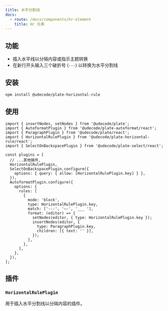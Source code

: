 ```yaml
---
title: 水平分割线
docs:
  - route: /docs/components/hr-element
    title: Hr 元素
---
```


<ComponentPreview name="horizontal-rule-demo" />

<PackageInfo>

## 功能

- 插入水平线以分隔内容或指示主题转换
- 在新行开头输入三个破折号 (`---`) 以转换为水平分割线

</PackageInfo>

## 安装

```bash
npm install @udecode/plate-horizontal-rule
```

## 使用

```tsx
import { insertNodes, setNodes } from '@udecode/plate';
import { AutoformatPlugin } from '@udecode/plate-autoformat/react';
import { ParagraphPlugin } from '@udecode/plate/react';
import { HorizontalRulePlugin } from '@udecode/plate-horizontal-rule/react';
import { SelectOnBackspacePlugin } from '@udecode/plate-select/react';

const plugins = [
  // ...其他插件,
  HorizontalRulePlugin,
  SelectOnBackspacePlugin.configure({
    options: { query: { allow: [HorizontalRulePlugin.key] } },
  }),
  AutoformatPlugin.configure({
    options: {
      rules: [
        {
          mode: 'block',
          type: HorizontalRulePlugin.key,
          match: ['---', '—-', '___ '],
          format: (editor) => {
            setNodes(editor, { type: HorizontalRulePlugin.key });
            insertNodes(editor, {
              type: ParagraphPlugin.key,
              children: [{ text: '' }],
            });
          },
        },
      ],
    },
  }),
];
```

## 插件

### `HorizontalRulePlugin`

用于插入水平分割线以分隔内容的插件。